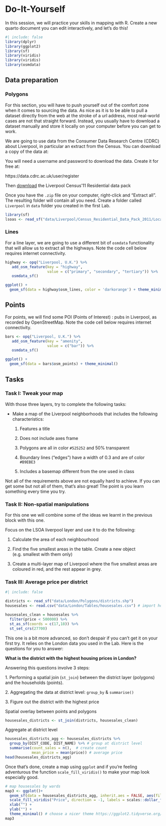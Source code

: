 # Do-It-Yourself {#sec-spatial-data-DIY .unnumbered}

In this session, we will practice your skills in mapping with R. Create a new quarto document you can edit interactively, and let's do this!


```r
#| include: false
library(dplyr)
library(ggplot2)
library(sf)
library(viridis)
library(viridis)
library(osmdata)

```

## Data preparation

### Polygons

For this section, you will have to push yourself out of the comfort zone when it comes to sourcing the data. As nice as it is to be able to pull a dataset directly from the web at the stroke of a url address, most real-world cases are not that straight forward. Instead, you usually have to download a dataset manually and store it locally on your computer before you can get to work.

We are going to use data from the Consumer Data Research Centre (CDRC) about Liverpool, in particular an extract from the Census. You can download a copy of the data at:

::: callout-important
You will need a username and password to download the data. Create it for free at:

https://data.cdrc.ac.uk/user/register

Then [download](https://data.cdrc.ac.uk/system/files/Census_Residential_Data_Pack_2011/Census_Residential_Data_Pack_2011_E08000012.zip) the Liverpool Census'11 Residential data pack
:::

Once you have the `.zip` file on your computer, right-click and "Extract all". The resulting folder will contain all you need. Create a folder called `Liverpool` in `data` folder you created in the first Lab.

```r
library(sf)
lsoas <- read_sf("data/Liverpool/Census_Residential_Data_Pack_2011/Local_Authority_Districts/E08000012/shapefiles/E08000012.shp")
```

### Lines

For a line layer, we are going to use a different bit of `osmdata` functionality that will allow us to extract all the highways. Note the code cell below requires internet connectivity.

```r

highway <- opq("Liverpool, U.K.") %>%
   add_osm_feature(key = "highway", 
                   value = c("primary", "secondary", "tertiary")) %>%
   osmdata_sf()

ggplot() + 
  geom_sf(data = highway$osm_lines, color = 'darkorange') + theme_minimal() 
```

## Points

For points, we will find some POI (Points of Interest) : pubs in Liverpool, as recorded by OpenStreetMap. Note the code cell below requires internet connectivity.

```r

bars <- opq("Liverpool, U.K.") %>%
   add_osm_feature(key = "amenity", 
                   value = c("bar")) %>%
   osmdata_sf()

ggplot() + 
  geom_sf(data = bars$osm_points) + theme_minimal() 
```


## Tasks

### Task I: Tweak your map

With those three layers, try to complete the following tasks:

-   Make a map of the Liverpool neighborhoods that includes the following characteristics:

    1.  Features a title

    2.  Does not include axes frame

    3.  Polygons are all in color `#525252` and 50% transparent

    4.  Boundary lines ("edges") have a width of 0.3 and are of color `#B9EBE3`

    5.  Includes a basemap different from the one used in class

::: callout-note
Not all of the requirements above are not equally hard to achieve. If you can get some but not all of them, that's also great! The point is you learn something every time you try.
:::

### Task II: Non-spatial manipulations

For this one we will combine some of the ideas we learnt in the previous block with this one.

Focus on the LSOA liverpool layer and use it to do the following:

1.  Calculate the area of each neighbourhood

2.  Find the five smallest areas in the table. Create a new object (e.g. smallest with them only)

3.  Create a multi-layer map of Liverpool where the five smallest areas are coloured in red, and the rest appear in grey.

### Task III: Average price per district

```r
#| include: false

districts <- read_sf("data/London/Polygons/districts.shp")
housesales <- read.csv("data/London/Tables/housesales.csv") # import housesales data from csv

housesales_clean = housesales %>%
  filter(price < 500000) %>% 
  st_as_sf(coords = c(17,18)) %>% 
  st_set_crs(27700) 
```

This one is a bit more advanced, so don't despair if you can't get it on your first try. It relies on the London data you used in the Lab. Here is the questions for you to answer:

**What is the district with the highest housing prices in London?**

Answering this questions involve 3 steps:

1\. Performing a spatial join (`st_join`) between the district layer (polygons) and the households (points).

2\. Aggregating the data at district level: `group_by` & `summarise()`

3\. Figure out the district with the highest price

::: {.callout-tip collapse="true"}
Spatial overlay between points and polygons

```r
housesales_districts <- st_join(districts, housesales_clean)
```

Aggregate at district level

```r
housesales_districts_agg <- housesales_districts %>% 
  group_by(DIST_CODE, DIST_NAME) %>% # group at district level
  summarise(count_sales = n(),  # create count
            mean_price = mean(price)) # average price
head(housesales_districts_agg)
```
:::

Once that's done, create a map using `ggplot` and if you're feeling adventurous the function `scale_fill_viridis()` to make your map look especially good.

::: {.callout-tip collapse="true"}
```r
# map housesales by wards
map3 <- ggplot()+
  geom_sf(data = housesales_districts_agg, inherit.aes = FALSE, aes(fill = mean_price)) + # add the district level housing price 
  scale_fill_viridis("Price", direction = -1, labels = scales::dollar_format(prefix = "£"), option = "magma" )+ # change the legend scale to £ and the colour to magma
  xlab("") +
  ylab("") +
  theme_minimal() # choose a nicer theme https://ggplot2.tidyverse.org/reference/ggtheme.html
map3
```
:::
